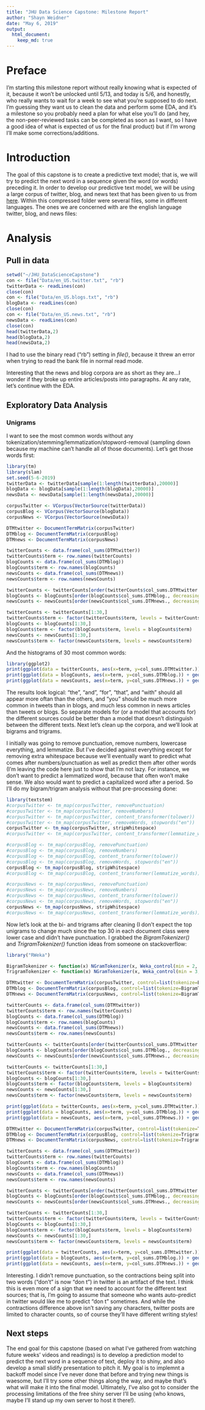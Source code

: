 ```yaml
---
title: "JHU Data Science Capstone: Milestone Report"
author: "Shayn Weidner"
date: "May 6, 2019"
output:
  html_document:
    keep_md: true
---
```


# Preface

I'm starting this milestone report without really knowing what is expected of it, because it won't be unlocked until 5/13, and today is 5/6, and honestly, who really wants to wait for a week to see what you're supposed to do next.  I'm guessing they want us to clean the data and perform some EDA, and it's a milestone so you probably need a plan for what else you'll do (and hey, the non-peer-reviewed tasks can be completed as soon as I want, so I have a good idea of what is expected of us for the final product) but if I'm wrong I'll make some corrections/additions.

# Introduction
The goal of this capstone is to create a predictive text model; that is, we will try to predict the next word in a sequence given the word (or words) preceding it.  In order to develop our predictive text model, we will be using a large corpus of twitter, blog, and news text that has been given to us from [here](https://d396qusza40orc.cloudfront.net/dsscapstone/dataset/Coursera-SwiftKey.zip).  Within this compressed folder were several files, some in different languages.  The ones we are concerned with are the english language twitter, blog, and news files:

# Analysis
## Pull in data
```r
setwd("~/JHU_DataScienceCapstone")
con <- file("Data/en_US.twitter.txt", "rb")
twitterData <- readLines(con)
close(con)
con <- file("Data/en_US.blogs.txt", "rb")
blogData <- readLines(con)
close(con)
con <- file("Data/en_US.news.txt", "rb")
newsData <- readLines(con)
close(con)
head(twitterData,2)
head(blogData,2)
head(newsData,2)
```


I had to use the binary read ("rb") setting in *file()*, because it threw an error when trying to read the bank file in normal read mode.

Interesting that the news and blog corpora are as short as they are...I wonder if they broke up entire articles/posts into paragraphs.  At any rate, let's continue with the EDA.

## Exploratory Data Analysis
### Unigrams
I want to see the most common words without any tokenization/stemming/lemmatization/stopword-removal (sampling down because my machine can't handle all of those documents).  Let's get those words first:

```r
library(tm)
library(slam)
set.seed(5-6-2019)
twitterData <- twitterData[sample(1:length(twitterData),20000)]
blogData <- blogData[sample(1:length(blogData),20000)]
newsData <- newsData[sample(1:length(newsData),20000)]

corpusTwitter <- VCorpus(VectorSource(twitterData))
corpusBlog <- VCorpus(VectorSource(blogData))
corpusNews <- VCorpus(VectorSource(newsData))

DTMtwitter <- DocumentTermMatrix(corpusTwitter)
DTMblog <- DocumentTermMatrix(corpusBlog)
DTMnews <- DocumentTermMatrix(corpusNews)

twitterCounts <- data.frame(col_sums(DTMtwitter))
twitterCounts$term <- row.names(twitterCounts)
blogCounts <- data.frame(col_sums(DTMblog))
blogCounts$term <- row.names(blogCounts)
newsCounts <- data.frame(col_sums(DTMnews))
newsCounts$term <- row.names(newsCounts)

twitterCounts <- twitterCounts[order(twitterCounts$col_sums.DTMtwitter., decreasing = TRUE),]
blogCounts <- blogCounts[order(blogCounts$col_sums.DTMblog., decreasing = TRUE),]
newsCounts <- newsCounts[order(newsCounts$col_sums.DTMnews., decreasing = TRUE),]

twitterCounts <- twitterCounts[1:30,]
twitterCounts$term <- factor(twitterCounts$term, levels = twitterCounts$term)
blogCounts <- blogCounts[1:30,]
blogCounts$term <- factor(blogCounts$term, levels = blogCounts$term)
newsCounts <- newsCounts[1:30,]
newsCounts$term <- factor(newsCounts$term, levels = newsCounts$term)
```

And the histograms of 30 most common words:

```r
library(ggplot2)
print(ggplot(data = twitterCounts, aes(x=term, y=col_sums.DTMtwitter.)) + geom_bar(stat="identity") + theme(axis.text.x = element_text(angle = 90, hjust = 1)))
print(ggplot(data = blogCounts, aes(x=term, y=col_sums.DTMblog.)) + geom_bar(stat="identity") + theme(axis.text.x = element_text(angle = 90, hjust = 1)))
print(ggplot(data = newsCounts, aes(x=term, y=col_sums.DTMnews.)) + geom_bar(stat="identity") + theme(axis.text.x = element_text(angle = 90, hjust = 1)))
```


The results look logical: "the", "and", "for", "that", and "with" should all appear more oftan than the others, and "you" should be much more common in tweets than in blogs, and much less common in news articles than tweets or blogs.  So separate models for (or a model that accounts for) the different sources could be better than a model that doesn't distinguish between the different texts.  Next let's clean up the corpora, and we'll look at bigrams and trigrams.

I initially was going to remove punctuation, remove numbers, lowercase everything, and lemmatize.  But I've decided against everything except for removing extra whitespace because we'll eventually want to predict what comes after numbers/punctuation as well as predict them after other words (I'm leaving the code here just to show that I'm not lazy.  For instance, we don't want to predict a lemmatized word, because that often won't make sense.  We also would want to predict a capitalized word after a period.  So I'll do my bigram/trigram analysis without that pre-processing done:

```r
library(textstem)
#corpusTwitter <- tm_map(corpusTwitter, removePunctuation)
#corpusTwitter <- tm_map(corpusTwitter, removeNumbers)
#corpusTwitter <- tm_map(corpusTwitter, content_transformer(tolower))
#corpusTwitter <- tm_map(corpusTwitter, removeWords, stopwords("en"))
corpusTwitter <- tm_map(corpusTwitter, stripWhitespace)
#corpusTwitter <- tm_map(corpusTwitter, content_transformer(lemmatize_words))

#corpusBlog <- tm_map(corpusBlog, removePunctuation)
#corpusBlog <- tm_map(corpusBlog, removeNumbers)
#corpusBlog <- tm_map(corpusBlog, content_transformer(tolower))
#corpusBlog <- tm_map(corpusBlog, removeWords, stopwords("en"))
corpusBlog <- tm_map(corpusBlog, stripWhitespace)
#corpusBlog <- tm_map(corpusBlog, content_transformer(lemmatize_words))

#corpusNews <- tm_map(corpusNews, removePunctuation)
#corpusNews <- tm_map(corpusNews, removeNumbers)
#corpusNews <- tm_map(corpusNews, content_transformer(tolower))
#corpusNews <- tm_map(corpusNews, removeWords, stopwords("en"))
corpusNews <- tm_map(corpusNews, stripWhitespace)
#corpusNews <- tm_map(corpusNews, content_transformer(lemmatize_words))
```

Now let's look at the bi- and trigrams after cleaning (I don't expect the top unigrams to change much since the top 30 in each document class were lower case and didn't have punctuation.  I grabbed the *BigramTokenizer()* and *TrigramTokenizer()* function ideas from someone on stackoverflow:

```r
library("RWeka")

BigramTokenizer <- function(x) NGramTokenizer(x, Weka_control(min = 2, max = 2))
TrigramTokenizer <- function(x) NGramTokenizer(x, Weka_control(min = 3, max = 3))

DTMtwitter <- DocumentTermMatrix(corpusTwitter, control=list(tokenize=BigramTokenizer))
DTMblog <- DocumentTermMatrix(corpusBlog, control=list(tokenize=BigramTokenizer))
DTMnews <- DocumentTermMatrix(corpusNews, control=list(tokenize=BigramTokenizer))

twitterCounts <- data.frame(col_sums(DTMtwitter))
twitterCounts$term <- row.names(twitterCounts)
blogCounts <- data.frame(col_sums(DTMblog))
blogCounts$term <- row.names(blogCounts)
newsCounts <- data.frame(col_sums(DTMnews))
newsCounts$term <- row.names(newsCounts)

twitterCounts <- twitterCounts[order(twitterCounts$col_sums.DTMtwitter., decreasing = TRUE),]
blogCounts <- blogCounts[order(blogCounts$col_sums.DTMblog., decreasing = TRUE),]
newsCounts <- newsCounts[order(newsCounts$col_sums.DTMnews., decreasing = TRUE),]

twitterCounts <- twitterCounts[1:30,]
twitterCounts$term <- factor(twitterCounts$term, levels = twitterCounts$term)
blogCounts <- blogCounts[1:30,]
blogCounts$term <- factor(blogCounts$term, levels = blogCounts$term)
newsCounts <- newsCounts[1:30,]
newsCounts$term <- factor(newsCounts$term, levels = newsCounts$term)

print(ggplot(data = twitterCounts, aes(x=term, y=col_sums.DTMtwitter.)) + geom_bar(stat="identity") + theme(axis.text.x = element_text(angle = 90, hjust = 1)))
print(ggplot(data = blogCounts, aes(x=term, y=col_sums.DTMblog.)) + geom_bar(stat="identity") + theme(axis.text.x = element_text(angle = 90, hjust = 1)))
print(ggplot(data = newsCounts, aes(x=term, y=col_sums.DTMnews.)) + geom_bar(stat="identity") + theme(axis.text.x = element_text(angle = 90, hjust = 1)))

DTMtwitter <- DocumentTermMatrix(corpusTwitter, control=list(tokenize=TrigramTokenizer))
DTMblog <- DocumentTermMatrix(corpusBlog, control=list(tokenize=TrigramTokenizer))
DTMnews <- DocumentTermMatrix(corpusNews, control=list(tokenize=TrigramTokenizer))

twitterCounts <- data.frame(col_sums(DTMtwitter))
twitterCounts$term <- row.names(twitterCounts)
blogCounts <- data.frame(col_sums(DTMblog))
blogCounts$term <- row.names(blogCounts)
newsCounts <- data.frame(col_sums(DTMnews))
newsCounts$term <- row.names(newsCounts)

twitterCounts <- twitterCounts[order(twitterCounts$col_sums.DTMtwitter., decreasing = TRUE),]
blogCounts <- blogCounts[order(blogCounts$col_sums.DTMblog., decreasing = TRUE),]
newsCounts <- newsCounts[order(newsCounts$col_sums.DTMnews., decreasing = TRUE),]

twitterCounts <- twitterCounts[1:30,]
twitterCounts$term <- factor(twitterCounts$term, levels = twitterCounts$term)
blogCounts <- blogCounts[1:30,]
blogCounts$term <- factor(blogCounts$term, levels = blogCounts$term)
newsCounts <- newsCounts[1:30,]
newsCounts$term <- factor(newsCounts$term, levels = newsCounts$term)

print(ggplot(data = twitterCounts, aes(x=term, y=col_sums.DTMtwitter.)) + geom_bar(stat="identity") + theme(axis.text.x = element_text(angle = 90, hjust = 1)))
print(ggplot(data = blogCounts, aes(x=term, y=col_sums.DTMblog.)) + geom_bar(stat="identity") + theme(axis.text.x = element_text(angle = 90, hjust = 1)))
print(ggplot(data = newsCounts, aes(x=term, y=col_sums.DTMnews.)) + geom_bar(stat="identity") + theme(axis.text.x = element_text(angle = 90, hjust = 1)))
```

Interesting.  I didn't remove punctuation, so the contractions being split into two words ("don't" is now "don t") in twitter is an artifact of the text.  I think this is even more of a sign that we need to account for the different text sources; that is, I'm going to assume that someone who wants auto-predict in twitter would like me to predict "don t" sometimes.  And while the contractions difference above isn't saving any characters, twitter posts are limited to character counts, so of course they'll have different writing styles!

## Next steps
The end goal for this capstone (based on what I've gathered from watching future weeks' videos and readings) is to develop a prediction model to predict the next word in a sequence of text, deploy it to shiny, and also develop a small slidify presentation to pitch it.  My goal is to implemnt a backoff model since I've never done that before and trying new things is waesome, but I'll try some other things along the way, and maybe that's what will make it into the final model.  Ultimately, I've also got to consider the processing limitations of the free shiny server I'll be using (who knows, maybe I'll stand up my own server to host it there!).

